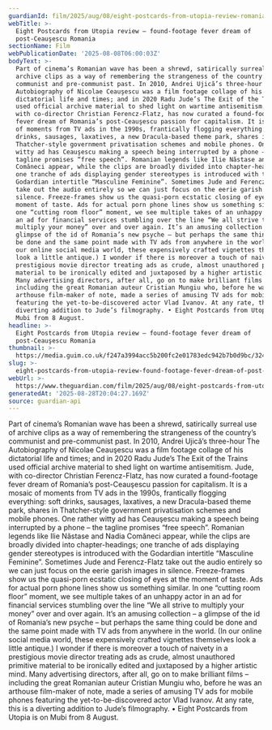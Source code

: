 ```yaml
---
guardianId: film/2025/aug/08/eight-postcards-from-utopia-review-romania
webTitle: >-
  Eight Postcards from Utopia review – found-footage fever dream of
  post-Ceauşescu Romania
sectionName: Film
webPublicationDate: '2025-08-08T06:00:03Z'
bodyText: >-
  Part of cinema’s Romanian wave has been a shrewd, satirically surreal use of
  archive clips as a way of remembering the strangeness of the country’s
  communist and pre-communist past. In 2010, Andrei Ujică’s three-hour The
  Autobiography of Nicolae Ceauşescu was a film footage collage of his
  dictatorial life and times; and in 2020 Radu Jude’s The Exit of the Trains
  used official archive material to shed light on wartime antisemitism. Jude,
  with co-director Christian Ferencz-Flatz, has now curated a found-footage
  fever dream of Romania’s post-Ceauşescu passion for capitalism. It is a mosaic
  of moments from TV ads in the 1990s, frantically flogging everything: soft
  drinks, sausages, laxatives, a new Dracula-based theme park, shares in
  Thatcher-style government privatisation schemes and mobile phones. One rather
  witty ad has Ceauşescu making a speech being interrupted by a phone – the
  tagline promises “free speech”. Romanian legends like Ilie Năstase and Nadia
  Comăneci appear, while the clips are broadly divided into chapter-headings;
  one tranche of ads displaying gender stereotypes is introduced with the
  Godardian intertitle “Masculine Feminine”. Sometimes Jude and Ferencz-Flatz
  take out the audio entirely so we can just focus on the eerie garish images in
  silence. Freeze-frames show us the quasi-porn ecstatic closing of eyes at the
  moment of taste. Ads for actual porn phone lines show us something similar. In
  one “cutting room floor” moment, we see multiple takes of an unhappy actor in
  an ad for financial services stumbling over the line “We all strive to
  multiply your money” over and over again. It’s an amusing collection – a
  glimpse of the id of Romania’s new psyche – but perhaps the same thing could
  be done and the same point made with TV ads from anywhere in the world. (In
  our online social media world, these expensively crafted vignettes themselves
  look a little antique.) I wonder if there is moreover a touch of naivety in a
  prestigious movie director treating ads as crude, almost unauthored primitive
  material to be ironically edited and juxtaposed by a higher artistic mind.
  Many advertising directors, after all, go on to make brilliant films –
  including the great Romanian auteur Cristian Mungiu who, before he was an
  arthouse film-maker of note, made a series of amusing TV ads for mobile phones
  featuring the yet-to-be-discovered actor Vlad Ivanov. At any rate, this is a
  diverting addition to Jude’s filmography. • Eight Postcards from Utopia is on
  Mubi from 8 August.
headline: >-
  Eight Postcards from Utopia review – found-footage fever dream of
  post-Ceauşescu Romania
thumbnail: >-
  https://media.guim.co.uk/f247a3994acc5b200fc2e01783edc942b7b0d9bc/324_0_1349_1080/500.jpg
slug: >-
  eight-postcards-from-utopia-review-found-footage-fever-dream-of-post-ceausescu-romania
webUrl: >-
  https://www.theguardian.com/film/2025/aug/08/eight-postcards-from-utopia-review-romania
generatedAt: '2025-08-28T20:04:27.169Z'
source: guardian-api
---
```

Part of cinema’s Romanian wave has been a shrewd, satirically surreal use of archive clips as a way of remembering the strangeness of the country’s communist and pre-communist past. In 2010, Andrei Ujică’s three-hour The Autobiography of Nicolae Ceauşescu was a film footage collage of his dictatorial life and times; and in 2020 Radu Jude’s The Exit of the Trains used official archive material to shed light on wartime antisemitism. Jude, with co-director Christian Ferencz-Flatz, has now curated a found-footage fever dream of Romania’s post-Ceauşescu passion for capitalism. It is a mosaic of moments from TV ads in the 1990s, frantically flogging everything: soft drinks, sausages, laxatives, a new Dracula-based theme park, shares in Thatcher-style government privatisation schemes and mobile phones. One rather witty ad has Ceauşescu making a speech being interrupted by a phone – the tagline promises “free speech”. Romanian legends like Ilie Năstase and Nadia Comăneci appear, while the clips are broadly divided into chapter-headings; one tranche of ads displaying gender stereotypes is introduced with the Godardian intertitle “Masculine Feminine”. Sometimes Jude and Ferencz-Flatz take out the audio entirely so we can just focus on the eerie garish images in silence. Freeze-frames show us the quasi-porn ecstatic closing of eyes at the moment of taste. Ads for actual porn phone lines show us something similar. In one “cutting room floor” moment, we see multiple takes of an unhappy actor in an ad for financial services stumbling over the line “We all strive to multiply your money” over and over again. It’s an amusing collection – a glimpse of the id of Romania’s new psyche – but perhaps the same thing could be done and the same point made with TV ads from anywhere in the world. (In our online social media world, these expensively crafted vignettes themselves look a little antique.) I wonder if there is moreover a touch of naivety in a prestigious movie director treating ads as crude, almost unauthored primitive material to be ironically edited and juxtaposed by a higher artistic mind. Many advertising directors, after all, go on to make brilliant films – including the great Romanian auteur Cristian Mungiu who, before he was an arthouse film-maker of note, made a series of amusing TV ads for mobile phones featuring the yet-to-be-discovered actor Vlad Ivanov. At any rate, this is a diverting addition to Jude’s filmography. • Eight Postcards from Utopia is on Mubi from 8 August.
